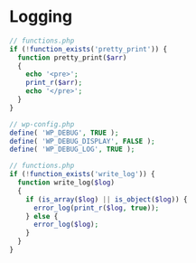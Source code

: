 # Logging

```php {{ title: 'Pretty Print Array/Object' }}
// functions.php
if (!function_exists('pretty_print')) {
  function pretty_print($arr)
  {
    echo '<pre>';
    print_r($arr);
    echo '</pre>';
  }
}
```

```php {{ title: 'Add Debug Log' }}
// wp-config.php
define( 'WP_DEBUG', TRUE );
define( 'WP_DEBUG_DISPLAY', FALSE );
define( 'WP_DEBUG_LOG', TRUE );
```

```php {{ title: 'Write to Custom Log File' }}
// functions.php
if (!function_exists('write_log')) {
  function write_log($log)
  {
    if (is_array($log) || is_object($log)) {
      error_log(print_r($log, true));
    } else {
      error_log($log);
    }
  }
}
```